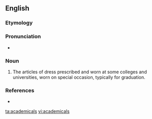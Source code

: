 ==English==

===Etymology===
{{suffix|academic|al}}

===Pronunciation===
* {{a|US}} {{IPA|/ˌæk.əˈdɛm.ɪ.kl̩z/}}

===Noun===
{{en-plural noun}}

# {{context|British|lang=en}} The articles of dress prescribed and worn at some colleges and universities, worn on special occasion, typically for graduation.

===References===
* {{R:Webster 1913}}

[[ta:academicals]]
[[vi:academicals]]